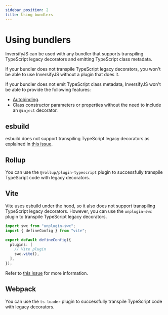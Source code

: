 ```yaml
---
sidebar_position: 2
title: Using bundlers
---
```


# Using bundlers

InversifyJS can be used with any bundler that supports transpiling TypeScript legacy decorators and emitting TypeScript class metadata.

If your bundler does not transpile TypeScript legacy decorators, you won't be able to use InversifyJS without a plugin that does it.

If your bundler does not emit TypeScript class metadata, InversifyJS won't be able to provide the following features:

- [Autobinding](../fundamentals/binding.mdx#autobinding).
- Class constructor parameters or properties without the need to include an `@inject` decorator.

## esbuild

esbuild does not support transpiling TypeScript legacy decorators as explained in [this issue](https://github.com/evanw/esbuild/issues/257).

## Rollup

You can use the `@rollup/plugin-typescript` plugin to successfully transpile TypeScript code with legacy decorators.

## Vite

Vite uses esbuild under the hood, so it also does not support transpiling TypeScript legacy decorators. However, you can use the `unplugin-swc` plugin to transpile TypeScript legacy decorators.

```ts title="vite.config.ts"
import swc from "unplugin-swc";
import { defineConfig } from "vite";

export default defineConfig({
  plugins: [
    // Vite plugin
    swc.vite(),
  ],
});
```

Refer to [this issue](https://github.com/inversify/InversifyJS/issues/1710) for more information.

## Webpack

You can use the `ts-loader` plugin to successfully transpile TypeScript code with legacy decorators.
